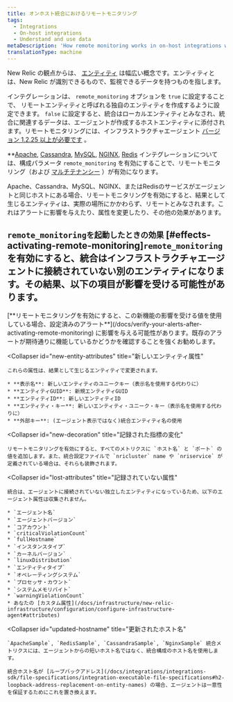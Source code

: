 ```yaml
---
title: オンホスト統合におけるリモートモニタリング
tags:
  - Integrations
  - On-host integrations
  - Understand and use data
metaDescription: 'How remote monitoring works in on-host integrations with New Relic, particularly Apache, Cassandra, MySQL, NGINX, and Redis.'
translationType: machine
---
```


New Relic の観点からは、 [エンティティ](/docs/new-relic-one/use-new-relic-one/core-concepts/what-entity-new-relic#what-is-entity) は幅広い概念です。エンティティとは、New Relic が識別できるもので、監視できるデータを持つものを指します。

インテグレーションは、 `remote_monitoring` オプションを `true` に設定することで、 リモートエンティティと呼ばれる独自のエンティティを作成するように設定できます。 `false` に設定すると、統合はローカルエンティティとみなされ、統合に関連するデータは、エージェントが作成するホストエンティティに添付されます。リモートモニタリングには、インフラストラクチャエージェント [バージョン 1.2.25 以上が必要です](/docs/release-notes/infrastructure-release-notes/infrastructure-agent-release-notes) 。

**[Apache](/docs/integrations/host-integrations/host-integrations-list/apache-monitoring-integration), [Cassandra](/docs/integrations/host-integrations/host-integrations-list/cassandra-monitoring-integration), [MySQL](/docs/integrations/host-integrations/host-integrations-list/mysql-monitoring-integration), [NGINX](/docs/integrations/host-integrations/host-integrations-list/nginx-monitoring-integration), [Redis](/docs/integrations/host-integrations/host-integrations-list/redis-monitoring-integration) インテグレーションについては、構成パラメータ `remote_monitoring` を有効にすることで、リモートモニタリング（および [マルチテナンシー](/docs/integrations/host-integrations/getting-started/introduction-host-integrations#multiple-instances) ）が有効になります。

<Callout variant="important">
  Apache、Cassandra、MySQL、NGINX、またはRedisのサービスがエージェントと同じホストにある場合、リモートモニタリングを有効にすると、結果として生じるエンティティは、実際の場所にかかわらず、リモートとみなされます。これはアラートに影響を与えたり、属性を変更したり、その他の効果があります。
</Callout>

## `remote_monitoringを起動したときの効果` [#effects-activating-remote-monitoring]`remote_monitoring` を有効にすると、統合はインフラストラクチャエージェントに接続されていない別のエンティティになります。その結果、以下の項目が影響を受ける可能性があります。

<CollapserGroup>
  <Collapser
    id="verify-alerts"
    title="アラート検証"
  >
    [**リモートモニタリングを有効にすると、この新機能の影響を受ける値を使用している場合、設定済みのアラート**](/docs/verify-your-alerts-after-activating-remote-monitoring) に影響を与える可能性があります。既存のアラートが期待通りに機能しているかどうかを確認することを強くお勧めします。
  </Collapser>

  <Collapser
    id="new-entity-attributes"
    title="新しいエンティティ属性"
  >
    これらの属性は、結果として生じるエンティティで変更されます。

    * **表示名**: 新しいエンティティのユニークキー（表示名を使用する代わりに）
    * **エンティティGUID**: 新規エンティティGUID
    * **エンティティID**: 新しいエンティティID
    * **エンティティ・キー**: 新しいエンティティ・ユニーク・キー（表示名を使用する代わりに）
    * **外部キー**: (エージェント表示ではなく)統合エンティティ名の使用
  </Collapser>

  <Collapser
    id="new-decoration"
    title="記録された指標の変化"
  >
    リモートモニタリングを有効にすると、すべてのメトリクスに `ホスト名` と `ポート` の値を追加します。また、統合設定ファイルで `nricluster` name や `nriservice` が定義されている場合は、それらも装飾されます。
  </Collapser>

  <Collapser
    id="lost-attributes"
    title="記録されていない属性"
  >
    統合は、エージェントに接続されていない独立したエンティティになっているため、以下のエージェント属性は収集されません。

    * `エージェント名`
    * `エージェントバージョン`
    * `コアカウント`
    * `criticalViolationCount`
    * `fullHostname`
    * `インスタンスタイプ`
    * `カーネルバージョン`
    * `linuxDistribution`
    * `エンティティタイプ`
    * `オペレーティングシステム`
    * `プロセッサ・カウント`
    * `システムメモリバイト`
    * `warningViolationCount`
    * あなたの [カスタム属性](/docs/infrastructure/new-relic-infrastructure/configuration/configure-infrastructure-agent#attributes)
  </Collapser>

  <Collapser
    id="updated-hostname"
    title="更新されたホスト名"
  >
    `ApacheSample`, `RedisSample`, `CassandraSample`, `NginxSample` 統合メトリクスには、エージェントからの短いホスト名ではなく、統合構成のホスト名を使用します。

    統合ホスト名が [ループバックアドレス](/docs/integrations/integrations-sdk/file-specifications/integration-executable-file-specifications#h2-loopback-address-replacement-on-entity-names) の場合、エージェントは一意性を保証するためにこれを置き換えます。
  </Collapser>
</CollapserGroup>
